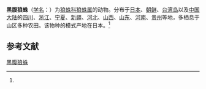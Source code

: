 {{Speciesbox
| name = 黑腹狼蛛
| status = 
| status_system = 
| image = Lycosa.coelestis.male.-.tanikawa.jpg
| genus = Lycosa
| species = coelestis
| authority = (L.Koch, 1878)<ref name='id13814'>{{cite web| url =http://www.bioinfo.cn/db05/BjdwSpecies.php?action=view&id=13814| title =黑腹狼蛛| work =《中国动物物种编目数据库》| publisher =中国科学院微生物研究所| author =中国科学院动物研究所| accessdate =2009-04-28| deadurl =yes| archiveurl =https://web.archive.org/web/20160305094801/http://www.bioinfo.cn/db05/BjdwSpecies.php?action=view&id=13814| archivedate =2016-03-05}}</ref>
}}

'''黑腹狼蛛'''（[[学名|学名]]：{{lang|la|''Lycosa coelestis''}}）为[[狼蛛科|狼蛛科]][[狼蛛属|狼蛛属]]的动物。分布于[[日本|日本]]、[[朝鲜|朝鲜]]、[[台湾岛|台湾岛]]以及[[中国大陆|中国大陆]]的[[四川|四川]]、[[浙江|浙江]]、[[宁夏|宁夏]]、[[新疆|新疆]]、[[河北|河北]]、[[山西|山西]]、[[山东|山东]]、[[河南|河南]]、[[贵州|贵州]]等地，多栖息于山区多种农田。该物种的模式产地在日本。<ref name='id13814'/>

== 参考文献 ==
{{reflist}}

{{Wikispecies|Lycosa coelestis}}
{{Taxonbar|from=Q1058818}}

[[Category:狼蛛属|黑腹狼蛛]]


{{蜘蛛小作品}}